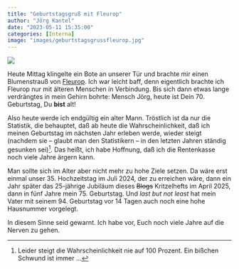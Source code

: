 ```yaml
---
title: "Geburtstagsgruß mit Fleurop"
author: "Jörg Kantel"
date: "2023-05-11 15:35:00"
categories: [Interna]
image: "images/geburtstagsgrussfleurop.jpg"
---
```


[![](images/geburtstagsgrussfleurop-b.jpg)](https://www.flickr.com/photos/schockwellenreiter/52888134807/)

Heute Mittag klingelte ein Bote an unserer Tür und brachte mir einen Blumenstrauß von [Fleurop](https://de.wikipedia.org/wiki/Fleurop). Ich war leicht baff, denn eigentlich brachte ich Fleurop nur mit älteren Menschen in Verbindung. Bis sich dann etwas lange verdrängtes in mein Gehirn bohrte: Mensch Jörg, heute ist Dein 70. Geburtstag, Du **bist** alt!

Also heute werde ich endgültig ein alter Mann. Tröstlich ist da nur die Statistik, die behauptet, daß ab heute die Wahrscheinlichkeit, daß ich meinen Geburtstag im nächsten Jahr erleben werde, wieder steigt (nachdem sie -- glaubt man den Statistikern -- in den letzten Jahren ständig gesunken sei)[^1]. Das heißt, ich habe Hoffnung, daß ich die Rentenkasse noch viele Jahre ärgern kann.

[^1]: Leider steigt die Wahrscheinlichkeit nie auf 100 Prozent. Ein bißchen Schwund ist immer …

Man sollte sich im Alter aber nicht mehr zu hohe Ziele setzen. Da wäre erst einmal unser 35.&nbsp;Hochzeitstag im Juli 2024, der zu erreichen wäre, dann ein Jahr später das 25-jährige Jubiläum dieses ~~Blogs~~ Kritzelhefts im April 2025, dann in fünf Jahre mein 75. Geburtstag. Und *last but not least* hat mein Vater mit seinem 94. Geburtstag vor 14 Tagen auch noch eine hohe Hausnummer vorgelegt.

In diesem Sinne seid gewarnt. Ich habe vor, Euch noch viele Jahre auf die Nerven zu gehen.